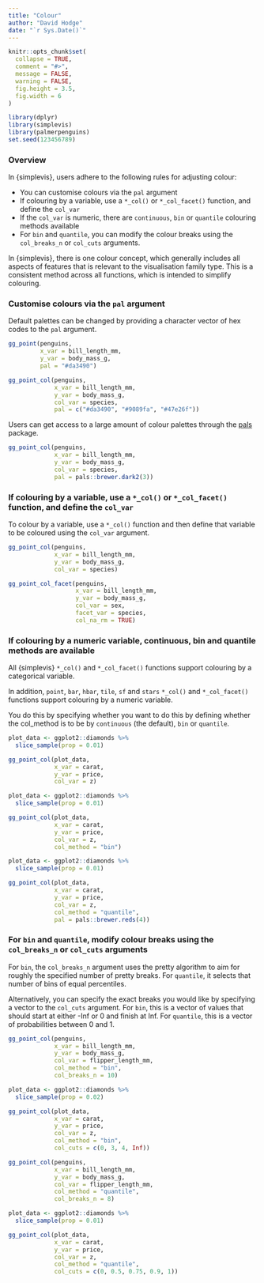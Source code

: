 ```yaml
---
title: "Colour"
author: "David Hodge"
date: "`r Sys.Date()`"
---
```


```r
knitr::opts_chunk$set(
  collapse = TRUE,
  comment = "#>",
  message = FALSE,
  warning = FALSE,
  fig.height = 3.5, 
  fig.width = 6
)
```

```r
library(dplyr)
library(simplevis)
library(palmerpenguins)
set.seed(123456789)
```

### Overview

In {simplevis}, users adhere to the following rules for adjusting colour:

* You can customise colours via the `pal` argument 
* If colouring by a variable, use a `*_col()` or `*_col_facet()` function, and define the `col_var`
* If the `col_var` is numeric, there are `continuous`, `bin` or `quantile` colouring methods available
* For `bin` and `quantile`, you can modify the colour breaks using the `col_breaks_n` or `col_cuts` arguments.

In {simplevis}, there is one colour concept, which generally includes all aspects of features that is relevant to the visualisation family type. This is a consistent method across all functions, which is intended to simplify colouring.


### Customise colours via the `pal` argument  

Default palettes can be changed by providing a character vector of hex codes to the `pal` argument.

```r
gg_point(penguins, 
         x_var = bill_length_mm, 
         y_var = body_mass_g, 
         pal = "#da3490")

```

```r
gg_point_col(penguins, 
             x_var = bill_length_mm, 
             y_var = body_mass_g, 
             col_var = species, 
             pal = c("#da3490", "#9089fa", "#47e26f"))
```

Users can get access to a large amount of colour palettes through the [pals](https://kwstat.github.io/pals/) package.

```r
gg_point_col(penguins, 
             x_var = bill_length_mm, 
             y_var = body_mass_g, 
             col_var = species, 
             pal = pals::brewer.dark2(3))
```

### If colouring by a variable, use a `*_col()` or `*_col_facet()` function, and define the `col_var`

To colour by a variable, use a `*_col()` function and then define that variable to be coloured using the `col_var` argument.

```r
gg_point_col(penguins, 
             x_var = bill_length_mm, 
             y_var = body_mass_g, 
             col_var = species)
```            

```r
gg_point_col_facet(penguins, 
                   x_var = bill_length_mm, 
                   y_var = body_mass_g, 
                   col_var = sex, 
                   facet_var = species,
                   col_na_rm = TRUE)
```

### If colouring by a numeric variable, continuous, bin and quantile methods are available

All {simplevis} `*_col()` and `*_col_facet()` functions support colouring by a categorical variable.

In addition, `point`, `bar`, `hbar`, `tile`, `sf` and `stars` `*_col()` and `*_col_facet()` functions support colouring by a numeric variable.

You do this by specifying whether you want to do this by defining whether the col_method is to be by `continuous` (the default), `bin` or `quantile`.

```r
plot_data <- ggplot2::diamonds %>% 
  slice_sample(prop = 0.01)

gg_point_col(plot_data, 
             x_var = carat, 
             y_var = price, 
             col_var = z)
```

```r
plot_data <- ggplot2::diamonds %>% 
  slice_sample(prop = 0.01)

gg_point_col(plot_data, 
             x_var = carat, 
             y_var = price, 
             col_var = z,
             col_method = "bin")
```

```r
plot_data <- ggplot2::diamonds %>% 
  slice_sample(prop = 0.01)

gg_point_col(plot_data, 
             x_var = carat, 
             y_var = price, 
             col_var = z,
             col_method = "quantile",
             pal = pals::brewer.reds(4))
```

### For `bin` and `quantile`, modify colour breaks using the `col_breaks_n` or `col_cuts` arguments

For `bin`, the `col_breaks_n` argument uses the pretty algorithm to aim for roughly the specified number of pretty breaks. For `quantile`, it selects that number of bins of equal percentiles.

Alternatively, you can specify the exact breaks you would like by specifying a vector to the `col_cuts` argument. For `bin`, this is a vector of values that should start at either -Inf or 0 and finish at Inf. For `quantile`, this is a vector of probabilities between 0 and 1. 

```r
gg_point_col(penguins, 
             x_var = bill_length_mm, 
             y_var = body_mass_g, 
             col_var = flipper_length_mm, 
             col_method = "bin",
             col_breaks_n = 10)
```

```r
plot_data <- ggplot2::diamonds %>% 
  slice_sample(prop = 0.02)

gg_point_col(plot_data, 
             x_var = carat, 
             y_var = price, 
             col_var = z,
             col_method = "bin",
             col_cuts = c(0, 3, 4, Inf))
```


```r
gg_point_col(penguins, 
             x_var = bill_length_mm, 
             y_var = body_mass_g, 
             col_var = flipper_length_mm, 
             col_method = "quantile",
             col_breaks_n = 8)
```

```r
plot_data <- ggplot2::diamonds %>% 
  slice_sample(prop = 0.01)

gg_point_col(plot_data, 
             x_var = carat, 
             y_var = price, 
             col_var = z,
             col_method = "quantile",
             col_cuts = c(0, 0.5, 0.75, 0.9, 1))
```


